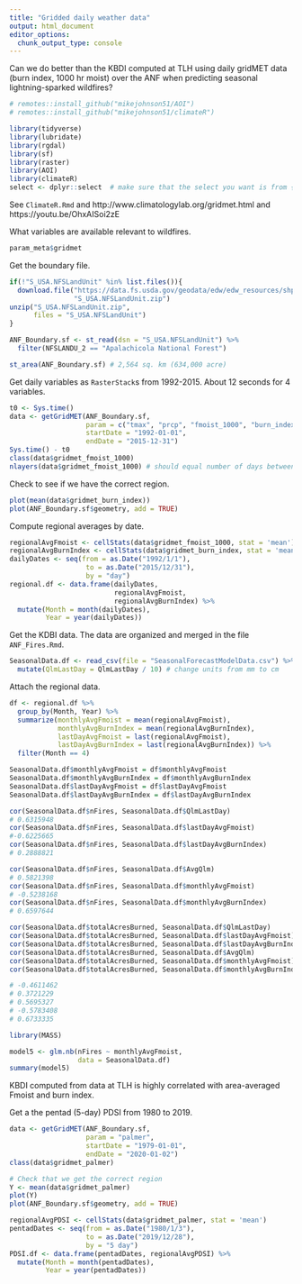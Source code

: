```yaml
---
title: "Gridded daily weather data"
output: html_document
editor_options: 
  chunk_output_type: console
---
```


Can we do better than the KBDI computed at TLH using daily gridMET data (burn index, 1000 hr moist) over the ANF when predicting seasonal lightning-sparked wildfires?

```r
# remotes::install_github("mikejohnson51/AOI")
# remotes::install_github("mikejohnson51/climateR")

library(tidyverse)
library(lubridate)
library(rgdal)
library(sf)
library(raster)
library(AOI)
library(climateR)
select <- dplyr::select  # make sure that the select you want is from {dplyr} (not the one in {raster})
```

See `ClimateR.Rmd` and http://www.climatologylab.org/gridmet.html and https://youtu.be/OhxAISoi2zE

What variables are available relevant to wildfires.
```r
param_meta$gridmet
```

Get the boundary file.
```r
if(!"S_USA.NFSLandUnit" %in% list.files()){
  download.file("https://data.fs.usda.gov/geodata/edw/edw_resources/shp/S_USA.NFSLandUnit.zip",
                "S_USA.NFSLandUnit.zip")
unzip("S_USA.NFSLandUnit.zip",
      files = "S_USA.NFSLandUnit")
}

ANF_Boundary.sf <- st_read(dsn = "S_USA.NFSLandUnit") %>%
  filter(NFSLANDU_2 == "Apalachicola National Forest")

st_area(ANF_Boundary.sf) # 2,564 sq. km (634,000 acre)
```

Get daily variables as `RasterStack`s from 1992-2015. About 12 seconds for 4 variables.
```r
t0 <- Sys.time()
data <- getGridMET(ANF_Boundary.sf, 
                   param = c("tmax", "prcp", "fmoist_1000", "burn_index"), 
                   startDate = "1992-01-01",
                   endDate = "2015-12-31")
Sys.time() - t0
class(data$gridmet_fmoist_1000)
nlayers(data$gridmet_fmoist_1000) # should equal number of days between start & end dates
```

Check to see if we have the correct region.
```r
plot(mean(data$gridmet_burn_index))
plot(ANF_Boundary.sf$geometry, add = TRUE)
```

Compute regional averages by date.
```r
regionalAvgFmoist <- cellStats(data$gridmet_fmoist_1000, stat = 'mean')
regionalAvgBurnIndex <- cellStats(data$gridmet_burn_index, stat = 'mean')
dailyDates <- seq(from = as.Date("1992/1/1"), 
                   to = as.Date("2015/12/31"), 
                   by = "day")
regional.df <- data.frame(dailyDates, 
                          regionalAvgFmoist,
                          regionalAvgBurnIndex) %>%
  mutate(Month = month(dailyDates),
         Year = year(dailyDates))
```

Get the KDBI data. The data are organized and merged in the file `ANF_Fires.Rmd`. 
```r
SeasonalData.df <- read_csv(file = "SeasonalForecastModelData.csv") %>%
  mutate(QlmLastDay = QlmLastDay / 10) # change units from mm to cm
```

Attach the regional data.
```r
df <- regional.df %>%
  group_by(Month, Year) %>%
  summarize(monthlyAvgFmoist = mean(regionalAvgFmoist),
            monthlyAvgBurnIndex = mean(regionalAvgBurnIndex),
            lastDayAvgFmoist = last(regionalAvgFmoist),
            lastDayAvgBurnIndex = last(regionalAvgBurnIndex)) %>%
  filter(Month == 4)

SeasonalData.df$monthlyAvgFmoist = df$monthlyAvgFmoist
SeasonalData.df$monthlyAvgBurnIndex = df$monthlyAvgBurnIndex
SeasonalData.df$lastDayAvgFmoist = df$lastDayAvgFmoist
SeasonalData.df$lastDayAvgBurnIndex = df$lastDayAvgBurnIndex
```

```r
cor(SeasonalData.df$nFires, SeasonalData.df$QlmLastDay)
# 0.6315948
cor(SeasonalData.df$nFires, SeasonalData.df$lastDayAvgFmoist)
#-0.6225665
cor(SeasonalData.df$nFires, SeasonalData.df$lastDayAvgBurnIndex)
# 0.2888821

cor(SeasonalData.df$nFires, SeasonalData.df$AvgQlm)
# 0.5821398
cor(SeasonalData.df$nFires, SeasonalData.df$monthlyAvgFmoist)
# -0.5238168
cor(SeasonalData.df$nFires, SeasonalData.df$monthlyAvgBurnIndex)
# 0.6597644

cor(SeasonalData.df$totalAcresBurned, SeasonalData.df$QlmLastDay)
cor(SeasonalData.df$totalAcresBurned, SeasonalData.df$lastDayAvgFmoist)
cor(SeasonalData.df$totalAcresBurned, SeasonalData.df$lastDayAvgBurnIndex)
cor(SeasonalData.df$totalAcresBurned, SeasonalData.df$AvgQlm)
cor(SeasonalData.df$totalAcresBurned, SeasonalData.df$monthlyAvgFmoist)
cor(SeasonalData.df$totalAcresBurned, SeasonalData.df$monthlyAvgBurnIndex)

# -0.4611462
# 0.3721229
# 0.5695327
# -0.5783408
# 0.6733335

library(MASS)

model5 <- glm.nb(nFires ~ monthlyAvgFmoist,
                 data = SeasonalData.df)
summary(model5)
```

KBDI computed from data at TLH is highly correlated with area-averaged Fmoist and burn index.




Get a the pentad (5-day) PDSI from 1980 to 2019.
```r
data <- getGridMET(ANF_Boundary.sf, 
                   param = "palmer", 
                   startDate = "1979-01-01",
                   endDate = "2020-01-02")
class(data$gridmet_palmer)

# Check that we get the correct region
Y <- mean(data$gridmet_palmer)
plot(Y)
plot(ANF_Boundary.sf$geometry, add = TRUE)

regionalAvgPDSI <- cellStats(data$gridmet_palmer, stat = 'mean')
pentadDates <- seq(from = as.Date("1980/1/3"), 
                   to = as.Date("2019/12/28"), 
                   by = "5 day")
PDSI.df <- data.frame(pentadDates, regionalAvgPDSI) %>%
  mutate(Month = month(pentadDates),
         Year = year(pentadDates))
```

